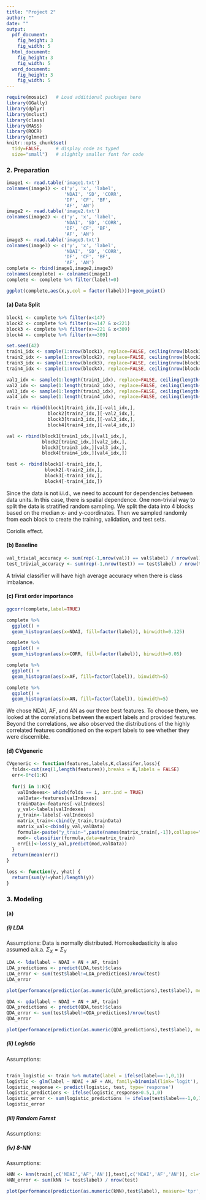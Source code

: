 ---
title: "Project 2"
author: ""
date: ""
output: 
  pdf_document:
    fig_height: 3
    fig_width: 5
  html_document:
    fig_height: 3
    fig_width: 5
  word_document:
    fig_height: 3
    fig_width: 5
---

```{r, setup, include=FALSE}
require(mosaic)   # Load additional packages here 
library(GGally)
library(dplyr)
library(mclust)
library(class)
library(MASS)
library(ROCR)
library(glmnet)
knitr::opts_chunk$set(
  tidy=FALSE,     # display code as typed
  size="small")   # slightly smaller font for code
```

### 2. Preparation

```{r, include=FALSE}
image1 <- read.table('image1.txt')
colnames(image1) <- c('y', 'x', 'label',
                     'NDAI', 'SD', 'CORR',
                     'DF', 'CF', 'BF',
                     'AF', 'AN')
image2 <- read.table('image2.txt')
colnames(image2) <- c('y', 'x', 'label',
                     'NDAI', 'SD', 'CORR',
                     'DF', 'CF', 'BF',
                     'AF', 'AN')
image3 <- read.table('image3.txt')
colnames(image3) <- c('y', 'x', 'label',
                     'NDAI', 'SD', 'CORR',
                     'DF', 'CF', 'BF',
                     'AF', 'AN')
complete <- rbind(image1,image2,image3) 
colnames(complete) <- colnames(image1)
complete <- complete %>% filter(label!=0)
```

```{r}
ggplot(complete,aes(x,y,col = factor(label)))+geom_point()
```


#### (a) Data Split

```{r}
block1 <- complete %>% filter(x<147)
block2 <- complete %>% filter(x>=147 & x<221)
block3 <- complete %>% filter(x>=221 & x<309)
block4 <- complete %>% filter(x>=309)
```

```{r}
set.seed(42)
train1_idx <- sample(1:nrow(block1), replace=FALSE, ceiling(nrow(block1)*7/10))
train2_idx <- sample(1:nrow(block2), replace=FALSE, ceiling(nrow(block2)*7/10))
train3_idx <- sample(1:nrow(block3), replace=FALSE, ceiling(nrow(block3)*7/10))
train4_idx <- sample(1:nrow(block4), replace=FALSE, ceiling(nrow(block4)*7/10))

val1_idx <- sample(1:length(train1_idx), replace=FALSE, ceiling(length(train1_idx)*2/7))
val2_idx <- sample(1:length(train2_idx), replace=FALSE, ceiling(length(train2_idx)*2/7))
val3_idx <- sample(1:length(train3_idx), replace=FALSE, ceiling(length(train3_idx)*2/7))
val4_idx <- sample(1:length(train4_idx), replace=FALSE, ceiling(length(train4_idxidx)*2/7))
```

```{r}
train <- rbind(block1[train1_idx,][-val1_idx,],
               block2[train2_idx,][-val2_idx,],
               block3[train3_idx,][-val3_idx,],
               block4[train4_idx,][-val4_idx,])

val <- rbind(block1[train1_idx,][val1_idx,],
             block2[train2_idx,][val2_idx,],
             block3[train3_idx,][val3_idx,],
             block4[train4_idx,][val4_idx,])

test <- rbind(block1[-train1_idx,],
              block2[-train2_idx,],
              block3[-train3_idx,],
              block4[-train4_idx,])
```

Since the data is not i.i.d., we need to account for dependencies between data units. In this case, there is spatial dependence. One non-trivial way to split the data is stratified random sampling. We split the data into 4 blocks based on the median x- and y-coordinates. Then we sampled randomly from each block to create the training, validation, and test sets.

Coriolis effect.

#### (b) Baseline

```{r}
val_trivial_accuracy <- sum(rep(-1,nrow(val)) == val$label) / nrow(val)
test_trivial_accuracy <- sum(rep(-1,nrow(test)) == test$label) / nrow(test)
```

A trivial classifier will have high average accuracy when there is class imbalance.

#### (c) First order importance

```{r}
ggcorr(complete,label=TRUE)
```

```{r}
complete %>%
  ggplot() +
  geom_histogram(aes(x=NDAI, fill=factor(label)), binwidth=0.125)
```

```{r}
complete %>%
  ggplot() +
  geom_histogram(aes(x=CORR, fill=factor(label)), binwidth=0.05)
```

```{r}
complete %>%
  ggplot() +
  geom_histogram(aes(x=AF, fill=factor(label)), binwidth=5)
```

```{r}
complete %>%
  ggplot() +
  geom_histogram(aes(x=AN, fill=factor(label)), binwidth=5)
```

We chose NDAI, AF, and AN as our three best features. To choose them, we looked at the correlations between the expert labels and provided features. Beyond the correlations, we also observed the distributions of the highly correlated features conditioned on the expert labels to see whether they were discernible.

#### (d) CVgeneric

```{r}
CVgeneric <- function(features,labels,K,classifer,loss){
  folds<-cut(seq(1,length(features)),breaks = K,labels = FALSE)
  err<-0*c(1:K)
  
  for(i in 1:K){
    valIndexes<- which(folds == i, arr.ind = TRUE)
    valData<-features[valIndexes]
    trainData<-features[-valIndexes]
    y_val<-labels[valIndexes]
    y_train<-labels[-valIndexes]
    matrix_train<-cbind(y_train,trainData)
    matrix_val<-cbind(y_val,valData)
    formula<-paste("y_train~",paste(names(matrix_train[,-1]),collapse="+"))
    mod<- classifier(formula,data=matrix_train)
    err[i]<-loss(y_val,predict(mod,valData))
  }
  return(mean(err))
}
```

```{r}
loss <- function(y, yhat) {
  return(sum(y!=yhat)/length(y))
}
```


### 3. Modeling

#### (a) 

##### (i) LDA

Assumptions: Data is normally distributed. Homoskedasticity is also assumed a.k.a. $\Sigma_X=\Sigma_Y$

```{r}
LDA <- lda(label ~ NDAI + AN + AF, train)
LDA_predictions <- predict(LDA,test)$class
LDA_error <- sum(test$label!=LDA_predictions)/nrow(test)
LDA_error
```

```{r}
plot(performance(prediction(as.numeric(LDA_predictions),test$label), measure='tpr', x.measure='fpr'))
```

```{r}
QDA <- qda(label ~ NDAI + AN + AF, train)
QDA_predictions <- predict(QDA,test)$class
QDA_error <- sum(test$label!=QDA_predictions)/nrow(test)
QDA_error
```

```{r}
plot(performance(prediction(as.numeric(QDA_predictions),test$label), measure='tpr', x.measure='fpr'))
```

##### (ii) Logistic

Assumptions:

```{r}

```


```{r}
train_logistic <- train %>% mutate(label = ifelse(label==-1,0,1))
logistic <- glm(label ~ NDAI + AF + AN, family=binomial(link='logit'), data=train_logistic)
logistic_response <- predict(logistic, test, type='response')
logistic_predictions <- ifelse(logistic_response>0.5,1,0)
logistic_error <- sum(logistic_predictions != ifelse(test$label==-1,0,1))/nrow(test)
logistic_error
```

##### (iii) Random Forest

Assumptions:

##### (iv) 8-NN

Assumptions:

```{r}
kNN <- knn(train[,c('NDAI','AF','AN')],test[,c('NDAI','AF','AN')], cl=factor(train$label),k=8)
kNN_error <- sum(kNN != test$label) / nrow(test)
```

```{r}
plot(performance(prediction(as.numeric(kNN),test$label), measure='tpr', x.measure='fpr'))
```
